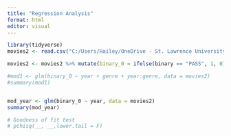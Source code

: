 ```yaml
---
title: "Regression Analysis"
format: html
editor: visual
---
```


```r
library(tidyverse)
movies2 <- read.csv("C:/Users/Hailey/OneDrive - St. Lawrence University/SYE/SYE/movies2.csv")
```


```r
movies2 <- movies2 %>% mutate(binary_0 = ifelse(binary == "PASS", 1, 0))

#mod1 <- glm(binary_0 ~ year + genre + year:genre, data = movies2)
#summary(mod1)


mod_year <- glm(binary_0 ~ year, data = movies2)
summary(mod_year)
```

```r
# Goodness of fit test
# pchisq(__, __,lower.tail = F)
```



